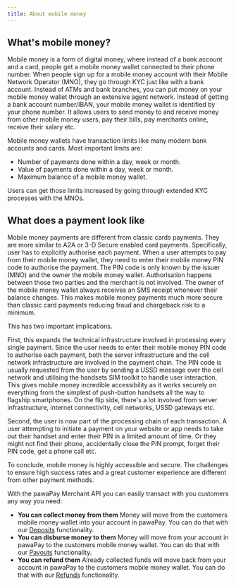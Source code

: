 ```yaml
---
title: About mobile money
---
```


## What's mobile money?
Mobile money is a form of digital money, where instead of a bank account and a card, people get a mobile money wallet connected to their phone number. 
When people sign up for a mobile money account with their Mobile Network Operator (MNO), they go through KYC just like with a bank account. 
Instead of ATMs and bank branches, you can put money on your mobile money wallet through an extensive agent network. 
Instead of getting a bank account number/IBAN, your mobile money wallet is identified by your phone number. 
It allows users to send money to and receive money from other mobile money users, pay their bills, pay merchants online, receive their salary etc.

Mobile money wallets have transaction limits like many modern bank accounts and cards. Most important limits are:
* Number of payments done within a day, week or month.
* Value of payments done within a day, week or month.
* Maximum balance of a mobile money wallet.

Users can get those limits increased by going through extended KYC processes with the MNOs. 

## What does a payment look like

Mobile money payments are different from classic cards payments. They are more similar to A2A or 3-D Secure enabled card payments. 
Specifically, user has to explicitly authorise each payment. When a user attempts to pay from their mobile money wallet, they need to enter their mobile money PIN code to authorise the payment. 
The PIN code is only known by the issuer (MNO) and the owner the mobile money wallet. 
Authorisation happens between those two parties and the merchant is not involved. 
The owner of the mobile money wallet always receives an SMS receipt whenever their balance changes.
This makes mobile money payments much more secure than classic card payments reducing fraud and chargeback risk to a minimum.

This has two important implications. 

First, this expands the technical infrastructure involved in processing every single payment. 
Since the user needs to enter their mobile money PIN code to authorise each payment, both the server infrastructure and the cell network infrastructure are involved in the payment chain. 
The PIN code is usually requested from the user by sending a USSD message over the cell network and utilising the handsets SIM toolkit to handle user interaction. 
This gives mobile money incredible accessibility as it works securely on everything from the simplest of push-button handsets all the way to flagship smartphones. 
On the flip side, there's a lot involved from server infrastructure, internet connectivity, cell networks, USSD gateways etc. 

Second, the user is now part of the processing chain of each transaction. 
A user attempting to initiate a payment on your website or app needs to take out their handset and enter their PIN in a limited amount of time. 
Or they might not find their phone, accidentally close the PIN prompt, forget their PIN code, get a phone call etc. 

To conclude, mobile money is highly accessible and secure. The challenges to ensure high success rates and a great customer experience are different from other payment methods.

With the pawaPay Merchant API you can easily transact with you customers any way you need:
* **You can collect money from them**
Money will move from the customers mobile money wallet into your account in pawaPay. You can do that with our [Deposits](#section/Deposit-(Collection)) functionality.
* **You can disburse money to them**
Money will move from your account in pawaPay to the customers mobile money wallet. You can do that with our [Payouts](#section/Payout-(Disbursement)) functionality.
* **You can refund them**
Already collected funds will move back from your account in pawaPay to the customers mobile money wallet. You can do that with our [Refunds](#section/Refunds) functionality.